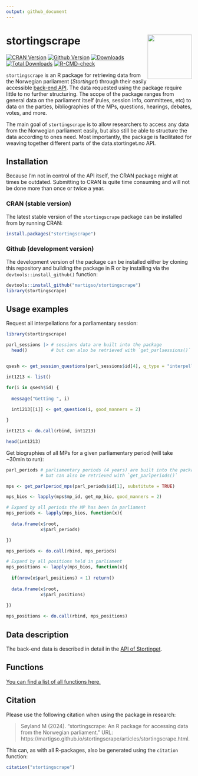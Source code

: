 ```yaml
---
output: github_document
---
```


# stortingscrape <img src="man/figures/stortingscrape.png" align="right" width="120"/>

<!-- badges: start -->
[![CRAN Version](http://www.r-pkg.org/badges/version/stortingscrape)](https://cran.r-project.org/package=stortingscrape)
[![Github Version](https://img.shields.io/github/r-package/v/martigso/stortingscrape?color=yellowgreen)](https://github.com/martigso/stortingscrape)
[![Downloads](http://cranlogs.r-pkg.org/badges/stortingscrape)](https://cran.r-project.org/package=stortingscrape)
[![Total Downloads](http://cranlogs.r-pkg.org/badges/grand-total/stortingscrape?color=orange)](https://cran.r-project.org/package=stortingscrape)
[![R-CMD-check](https://github.com/martigso/stortingscrape/actions/workflows/check-standard.yaml/badge.svg)](https://github.com/martigso/stortingscrape/actions/workflows/check-standard.yaml)
<!-- badges: end -->


`stortingscrape` is an R package for retrieving data from the Norwegian parliament
(*Stortinget*) through their easily accessible [back-end API](https://data.stortinget.no). 
The data
requested using the package require little to no further structuring. The scope
of the package ranges from general data on the
parliament itself (rules, session info, committees, etc) to data on the parties,
bibliographies of the MPs, questions, hearings, debates, votes, and more.

The main goal of `stortingscrape` is to allow researchers to access any data
from the Norwegian parliament easily, but also still be able to structure the
data according to ones need. Most importantly, the package is facilitated for
weaving together different parts of the data.stortinget.no API.

## Installation

Because I'm not in control of the API itself, the CRAN package might at times be
outdated. Submitting to CRAN is quite time consuming and will not be done more than
once or twice a year.

### CRAN (stable version)

The latest stable version of the `stortingscrape` package can be installed from 
by running CRAN:

```r
install.packages("stortingscrape")
```

### Github (development version)

The development version of the package can be installed either by cloning this 
repository and building the package in R or by installing via the 
`devtools::install_github()` function:

```r
devtools::install_github("martigso/stortingscrape")
library(stortingscrape)
```

## Usage examples

Request all interpellations for a parliamentary session:

```r

library(stortingscrape)

parl_sessions |> # sessions data are built into the package
  head()         # but can also be retrieved with `get_parlsessions()`


qsesh <- get_session_questions(parl_sessions$id[4], q_type = "interpellasjoner")

int1213 <- list()

for(i in qsesh$id) {
  
  message("Getting ", i)
  
  int1213[[i]] <- get_question(i, good_manners = 2)

}

int1213 <- do.call(rbind, int1213)

head(int1213)
```

Get biographies of all MPs for a given parliamentary period (will take ~30min to run):

```r

parl_periods # parliamentary periods (4 years) are built into the package,
             # but can also be retrieved with `get_parlperiods()`

mps <- get_parlperiod_mps(parl_periods$id[1], substitute = TRUE)

mps_bios <- lapply(mps$mp_id, get_mp_bio, good_manners = 2)

# Expand by all periods the MP has been in parliament
mps_periods <- lapply(mps_bios, function(x){
  
  data.frame(x$root,
             x$parl_periods)

})

mps_periods <- do.call(rbind, mps_periods)

# Expand by all positions held in parliament
mps_positions <- lapply(mps_bios, function(x){
  
  if(nrow(x$parl_positions) < 1) return()
  
  data.frame(x$root,
             x$parl_positions)
  
})

mps_positions <- do.call(rbind, mps_positions)

```

## Data description

The back-end data is described in detail in the 
[API of Stortinget](https://data.stortinget.no/dokumentasjon-og-hjelp/). 

## Functions

[You can find a list of all functions here.](https://martigso.github.io/stortingscrape/functions.html)

## Citation

Please use the following citation when using the package in research:

> Søyland M (2024). “stortingscrape: An R package for accessing data from the Norwegian parliament.” URL: https://martigso.github.io/stortingscrape/articles/stortingscrape.html.

This can, as with all R-packages, also be generated using the `citation` function:

```r
citation("stortingscrape")
```